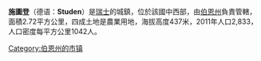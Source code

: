 '''施圖登'''（德语：'''Studen'''）是[[瑞士|瑞士]]的城鎮，位於該國中西部，由[[伯恩州|伯恩州]]負責管轄，面積2.72平方公里，四成土地是農業用地，海拔高度437米，2011年人口2,833，人口密度每平方公里1042人。

{{Switzerland-geo-stub}}
[[Category:伯恩州的市镇|Category:伯恩州的市镇]]